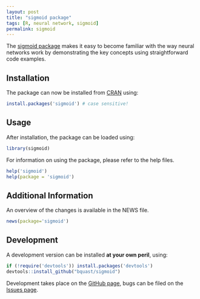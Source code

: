 ```yaml
---
layout: post
title: "sigmoid package"
tags: [R, neural network, sigmoid]
permalink: sigmoid
---
```


The [sigmoid package ](http://cran.r-project.org/package=sigmoid) makes it easy to become familiar with the way neural networks work by demonstrating the key concepts using straightforward code examples.

Installation
--------------
The package can now be installed from [CRAN](http://cran.r-project.org/) using:

```r
install.packages('sigmoid') # case sensitive!
```

Usage
---------
After installation, the package can be loaded using:

```r
library(sigmoid)
```

For information on using the package, please refer to the help files.

```r
help('sigmoid')
help(package = 'sigmoid')
```

Additional Information
-----------------------
An overview of the changes is available in the NEWS file.

```r
news(package='sigmoid')
```


Development
-------------
A development version can be installed **at your own peril**, using:

```r
if (!require('devtools')) install.packages('devtools')
devtools::install_github("bquast/sigmoid")
```

Development takes place on the [GitHub page](https://github.com/bquast/sigmoid),
bugs can be filed on the [Issues page](https://github.com/bquast/sigmoid/issues).
